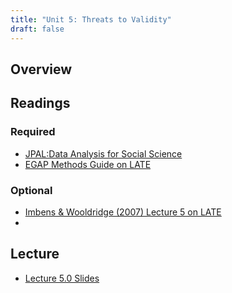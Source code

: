 ```yaml
---
title: "Unit 5: Threats to Validity"
draft: false
---
```


## Overview


## Readings

### Required
- [JPAL:Data Analysis for Social Science](https://www.povertyactionlab.org/resource/data-analysis)
- [EGAP Methods Guide on LATE](https://egap.org/resource/10-things-to-know-about-the-local-average-treatment-effect/)

### Optional
- [Imbens & Wooldridge (2007) Lecture 5 on LATE](https://www2.nber.org/WNE/lect_5_late_fig.pdf)
- 


## Lecture

-   [Lecture 5.0 Slides](/unit-5/lec-5-0-slides.qmd)

